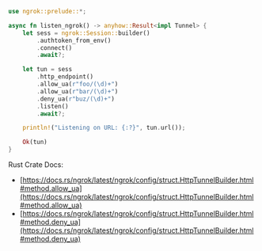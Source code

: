```rust
use ngrok::prelude::*;

async fn listen_ngrok() -> anyhow::Result<impl Tunnel> {
    let sess = ngrok::Session::builder()
        .authtoken_from_env()
        .connect()
        .await?;

    let tun = sess
        .http_endpoint()
        .allow_ua(r"foo/(\d)+")
        .allow_ua(r"bar/(\d)+")
        .deny_ua(r"buz/(\d)+")
        .listen()
        .await?;

    println!("Listening on URL: {:?}", tun.url());

    Ok(tun)
}
```

Rust Crate Docs:

- [https://docs.rs/ngrok/latest/ngrok/config/struct.HttpTunnelBuilder.html#method.allow_ua](https://docs.rs/ngrok/latest/ngrok/config/struct.HttpTunnelBuilder.html#method.allow_ua)
- [https://docs.rs/ngrok/latest/ngrok/config/struct.HttpTunnelBuilder.html#method.deny_ua](https://docs.rs/ngrok/latest/ngrok/config/struct.HttpTunnelBuilder.html#method.deny_ua)
